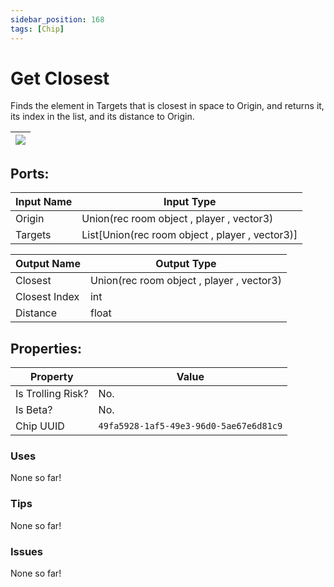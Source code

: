 ```yaml
---
sidebar_position: 168
tags: [Chip]
---
```


# Get Closest


Finds the element in Targets that is closest in space to Origin, and returns it, its index in the list, and its distance to Origin.

| ![](https://images-ext-2.discordapp.net/external/MPmIaQzlEPmgGWlgi-WxBBXt0Bjv_zWPkg1y1f_sy3s/https/www.recroomcircuits.com/image/circuit/absolute-value?width=206&height=108) |
|-----|

## Ports:

| Input Name | Input Type |
|-----------|-----------|
| Origin | Union(rec room object , player , vector3) |
| Targets | List[Union(rec room object , player , vector3)] |

| Output Name | Output Type |
|-----------|-----------|
| Closest | Union(rec room object , player , vector3) |
| Closest Index | int |
| Distance | float |

## Properties:

| Property  | Value |
|-------------------|-----------|
| Is Trolling Risk? | No. |
| Is Beta? | No. |
| Chip UUID | `49fa5928-1af5-49e3-96d0-5ae67e6d81c9` |

### Uses

None so far!

### Tips

None so far!

### Issues

None so far!